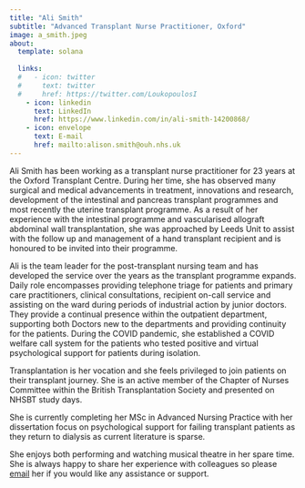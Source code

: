 ```yaml
---
title: "Ali Smith"
subtitle: "Advanced Transplant Nurse Practitioner, Oxford"
image: a_smith.jpeg
about:
  template: solana
  
  links:
  #   - icon: twitter
  #     text: twitter
  #     href: https://twitter.com/LoukopoulosI
    - icon: linkedin
      text: LinkedIn
      href: https://www.linkedin.com/in/ali-smith-14200868/
    - icon: envelope
      text: E-mail
      href: mailto:alison.smith@ouh.nhs.uk
---
```


Ali Smith has been working as a transplant nurse practitioner for 23 years at the Oxford Transplant Centre. During her time, she has observed many surgical and medical advancements in treatment, innovations and research, development of the intestinal and pancreas transplant programmes and most recently the uterine transplant programme. As a result of her experience with the intestinal programme and vascularised allograft abdominal wall transplantation, she was approached by Leeds Unit to assist with the follow up and management of a hand transplant recipient and is honoured to be invited into their programme.

Ali is the team leader for the post-transplant nursing team and has developed the service over the years as the transplant programme expands. Daily role encompasses providing telephone triage for patients and primary care practitioners, clinical consultations, recipient on-call service and assisting on the ward during periods of industrial action by junior doctors. They provide a continual presence within the outpatient department, supporting both Doctors new to the departments and providing continuity for the patients. During the COVID pandemic, she established a COVID welfare call system for the patients who tested positive and virtual psychological support for patients during isolation.

Transplantation is her vocation and she feels privileged to join patients on their transplant journey. She is an active member of the Chapter of Nurses Committee within the British Transplantation Society and presented on NHSBT study days.

She is currently completing her MSc in Advanced Nursing Practice with her dissertation focus on psychological support for failing transplant patients as they return to dialysis as current literature is sparse.

She enjoys both performing and watching musical theatre in her spare time. She is always happy to share her experience with colleagues so please [email](mailto:alison.smith@ouh.nhs.uk) her if you would like any assistance or support.
